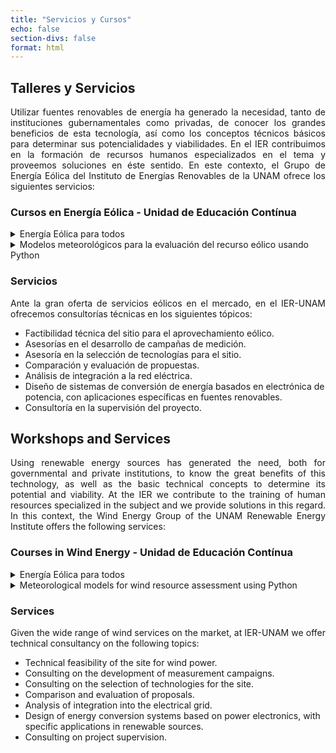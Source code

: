 ```yaml
---
title: "Servicios y Cursos"
echo: false
section-divs: false
format: html
---
```


<style>
/* Justificar el texto de los párrafos y títulos */
p, h1, h2, h3, h4, h5, h6 {
  text-align: justify;
}
</style>

::: {.content-visible when-profile="spanish"}

## Talleres y Servicios
Utilizar fuentes renovables de energía ha generado la necesidad, tanto de instituciones gubernamentales como privadas, de conocer los grandes beneficios de esta tecnología, así como los conceptos técnicos básicos para determinar sus potencialidades y viabilidades. En el IER contribuimos en la formación de recursos humanos especializados en el tema y proveemos soluciones en éste sentido. En este contexto, el Grupo de Energía Eólica del Instituto de Energías Renovables de la UNAM ofrece los siguientes servicios:

### Cursos en Energía Eólica - Unidad de Educación Contínua

<details>
<summary>Energía Eólica para todos</summary>

#### Nombre del curso:

Energía Eólica

Responsables del curso:

- [Dr. Osvaldo Rodríguez Hernández](mailto:osroh@ier.unam.mx) 

#### Objetivo General

Al termino del curso, se habrán abordado los conceptos técnicos fundamentales para relacionados con la Energía Eólica.

#### Objetivos Particulares

- Conocer el contexto nacional y mundial de la Energía Eólica.
- Identificar la metodología y requerimientos básicos para el desarrollo de proyectos eólicos.
- Conocer los sub-sistemas de un así como  los principios mecánicos y aerodinámicos básicos de un aerogenerador.
- Conocer las principales estrategias de integración a la red eléctrica.

#### Temario
1. Antecedentes de la Energía Eólica
2. Conceptos básicos para la evaluación tecno-económica de un proyecto eólico.
3. Principios básicos de extracción de energía del viento. 
4. Principios técnicos básicos de los componentes mecánicos y aerodinámicos de los aerogeneradores.
5. Principios básicos para la integración a  la red de los sistemas eólicos.

A quién va dirigido: Dirigido a profesionistas,  ejecutivos y tomadores de decisión interesados en los aspectos técnicos fundamentales en energía eólica.

**Horas del curso:** de 20 a 40 horas.

**Numero de participantes:** Flexible y adecuado a las necesidades del solicitante.

**Material que incluye:** Material complementario de curso.

Mayores Informes en la Secretaría de Educación Continua al correo: [uec@ier.unam.mx](mailto:uec@ier.unam.mx)

Al término del curso se entregarán constancias de participación.

</details>


<details>
<summary> Modelos meteorológicos para la evaluación del recurso eólico usando Python</summary>

Aquí va el texto que estará oculto hasta que el usuario haga clic en el título desplegable.

Puedes incluir todo tipo de contenido, como texto, imágenes, tablas, etc.

</details>

### Servicios
Ante la gran oferta de servicios eólicos en el mercado, en el IER-UNAM ofrecemos consultorías técnicas en los siguientes tópicos:

- Factibilidad técnica del sitio para el aprovechamiento eólico.
- Asesorías en el desarrollo de campañas de medición.
- Asesoría en la selección de tecnologías para el sitio.
- Comparación y evaluación de propuestas.
- Análisis de integración a la red eléctrica.
- Diseño de sistemas de conversión de energía basados en electrónica de potencia, con aplicaciones específicas en fuentes renovables.
- Consultoría en la supervisión del proyecto.

:::

::: {.content-visible when-profile="english"}

## Workshops and Services
Using renewable energy sources has generated the need, both for governmental and private institutions, to know the great benefits of this technology, as well as the basic technical concepts to determine its potential and viability. At the IER we contribute to the training of human resources specialized in the subject and we provide solutions in this regard. In this context, the Wind Energy Group of the UNAM Renewable Energy Institute offers the following services:

### Courses in Wind Energy - Unidad de Educación Contínua

<details>
<summary>Energía Eólica para todos</summary>

#### Course name:

Energía Eólica

Course leaders:

- [PhD. Osvaldo Rodríguez Hernández](mailto:osroh@ier.unam.mx) 

#### General Objective

At the end of the course, the fundamental technical concepts related to Wind Energy will have been addressed.

#### Specific Objectives

- To understand the national and global context of Wind Energy.
- To identify the methodology and basic requirements for the development of wind projects.
- To understand the sub-systems as well as the basic mechanical and aerodynamic principles of a wind turbine.
- To understand the main strategies for integration into the electrical grid.

#### Syllabus
1. Background of Wind Energy
2. Basic concepts for the techno-economic evaluation of a wind energy project.
3. Basic principles of wind energy extraction.
4. Basic technical principles of the mechanical and aerodynamic components of wind turbines.
5. Basic principles for the integration of wind systems into the grid.

Who is it aimed at: Aimed at professionals, executives and decision makers interested in the fundamental technical aspects of wind energy.

**Course hours:** from 20 to 40 hours.

**Number of participants:** Flexible and adapted to the needs of the applicant.

**Material included:** Supplementary course material.

For more information, please contact the Secretaría de Educación Continua at: [uec@ier.unam.mx](mailto:uec@ier.unam.mx)

At the end of the course, certificates of participation will be issued.

</details>


<details>
<summary> Meteorological models for wind resource assessment using Python</summary>

This is where text will be hidden until the user clicks on the dropdown title.

You can include all kinds of content, such as text, images, tables, etc.

</details>

### Services
Given the wide range of wind services on the market, at IER-UNAM we offer technical consultancy on the following topics:

- Technical feasibility of the site for wind power.
- Consulting on the development of measurement campaigns.
- Consulting on the selection of technologies for the site.
- Comparison and evaluation of proposals.
- Analysis of integration into the electrical grid.
- Design of energy conversion systems based on power electronics, with specific applications in renewable sources.
- Consulting on project supervision.

:::